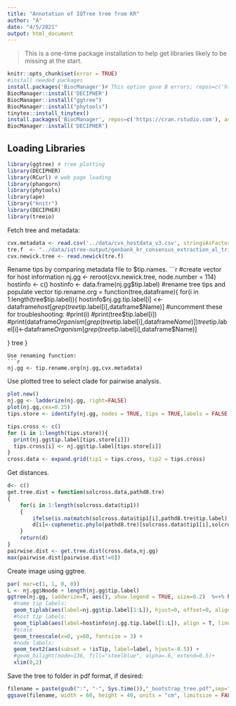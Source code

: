 ```yaml
---
title: "Annotation of IQTree tree from KR"
author: "A"
date: "4/5/2021"
output: html_document
---
```



> This is a one-time package installation to help get libraries likely to be missing at the start.

```r
knitr::opts_chunk$set(error = TRUE)
#install needed packages
install.packages('BiocManager')# This option gave B errors; repos=c('https://cran.rstudio.com'), ask=F)
BiocManager::install('DECIPHER')
BiocManager::install("ggtree")
BiocManager::install("phytools")
tinytex::install_tinytex()
install.packages('BiocManager', repos=c('https://cran.rstudio.com'), ask=FALSE)
BiocManager::install('DECIPHER')
```

## Loading Libraries

```r
library(ggtree) # tree plotting
library(DECIPHER)
library(RCurl) # web page loading
library(phangorn)
library(phytools)
library(ape)
library("knitr")
library(DECIPHER)
library(treeio)

```
Fetch tree and metadata:
```r

cvx.metadata <- read.csv('../data/cvx_hostdata_v3.csv', stringsAsFactors = FALSE)
tre.f  <- "../data/iqtree-output/genbank_kr_consensus_extraction_al_trimmed.fasta.newick"
cvx.newick.tree <- read.newick(tre.f)

```
Rename tips by comparing metadata file to $tip.names.
```r
#create vector for host information
nj.gg <- reroot(cvx.newick.tree, node.number = 114)
hostinfo <- c()
hostinfo <- data.frame(nj.gg$tip.label)
#rename tree tips and populate vector
tip.rename.org = function(tree,dataframe){
   for(i in 1:length(tree$tip.label)){
      hostinfo$nj.gg.tip.label[i] <<- dataframe$host[grep(tree$tip.label[i],dataframe$Name)]
      #uncomment these for troubleshooting:
      #print(i)
      #print(tree$tip.label[i])
      #print(dataframe$Organism[grep(tree$tip.label[i],dataframe$Name)])
      tree$tip.label[i]<-dataframe$Organism[grep(tree$tip.label[i],dataframe$Name)]
        
   }
tree
}
```
Use renaming function:
```r
nj.gg <- tip.rename.org(nj.gg,cvx.metadata)
```
Use plotted tree to select clade for pairwise analysis.
```r
plot.new()
nj.gg <- ladderize(nj.gg, right=FALSE)
plot(nj.gg,cex=0.25)
tips.store <- identify(nj.gg, nodes = TRUE, tips = TRUE,labels = FALSE, quiet = FALSE)$tips

tips.cross <- c()
for (i in 1:length(tips.store)){
  print(nj.gg$tip.label[tips.store[i]])
  tips.cross[i] <- nj.gg$tip.label[tips.store[i]]
}
cross.data <- expand.grid(tip1 = tips.cross, tip2 = tips.cross)
```

Get distances.
```r
d<- c()
get.tree.dist = function(solcross.data,pathd8.tre)
{	
	for(i in 1:length(solcross.data$tip1))
	{
		ifelse(is.na(match(solcross.data$tip1[i],pathd8.tre$tip.label)) | is.na(match(solcross.data$tip2[i],pathd8.tre$tip.label)),d[i]<-NA,
		d[i]<-cophenetic.phylo(pathd8.tre)[solcross.data$tip1[i],solcross.data$tip2[i]])
	}
	return(d)
}
pairwise.dist <- get.tree.dist(cross.data,nj.gg)
max(pairwise.dist[pairwise.dist!=0])
```

Create image using ggtree. 
```r
par( mar=c(1, 1, 0, 0))
L <- nj.gg$Nnode + length(nj.gg$tip.label)
ggtree(nj.gg, ladderize=T, aes(), show.legend = TRUE, size=0.2)  %<+% hostinfo+
  #name tip labels:
  geom_tiplab(aes(label=nj.gg$tip.label[1:L]), hjust=0, offset=0, align=T, linetype = "dotted")+
  #host tip labels:
  geom_tiplab(aes(label=hostinfo$nj.gg.tip.label[1:L]), align = T, linetype = 'blank', na.rm=TRUE, offset=0.3) +
  #scale
  geom_treescale(x=0, y=60, fontsize = 3) +
  #node labels:
  geom_text2(aes(subset = !isTip, label=label, hjust=-0.5)) +
  #geom_hilight(node=136, fill="steelblue", alpha=.6, extend=0.5)+
  xlim(0,2) 

```


Save the tree to folder in pdf format, if desired:
```r
filename = paste(gsub(":", "-", Sys.time()),"_bootstrap_tree.pdf",sep="")
ggsave(filename, width = 60, height = 40, units = "cm", limitsize = FALSE)
```